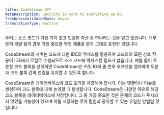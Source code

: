 ```yaml
---
title: CodeStream 보안
metaDescription: Security is core to everything we do.
freshnessValidatedDate: never
translationType: machine
---
```


우리는 소스 코드가 가장 가치 있고 민감한 자산 중 하나라는 것을 알고 있습니다. 대부분의 개발 팀의 경우 가장 중요한 작업 제품을 문자 그대로 표현한 것입니다.

CodeStream의 서버는 코드에 대한 IDE의 액세스를 활용하여 코드와의 모든 상호 작용이 IDE에서 로컬로 수행되므로 소스 코드에 액세스할 필요가 없습니다. 예를 들어 토론할 코드 블록을 선택하면 CodeStream은 커밋 ID와 줄 번호 오프셋을 캡처하여 토론과 코드 블록 간의 연결을 유지할 수 있도록 합니다.

CodeStream은 데이터베이스에 코드 조각을 저장해야 합니다. 이는 댓글이나 이슈를 생성하여 코드 블록에 대해 논의할 때 발생합니다. CodeStream은 다양한 이유로 해당 코드 블록을 데이터베이스에 저장합니다. 그 중 가장 중요한 것은 문제의 코드가 푸시되지 않았을 가능성이 있으며 이를 저장하는 것이 팀원과 공유할 수 있는 유일한 방법일 것입니다.
